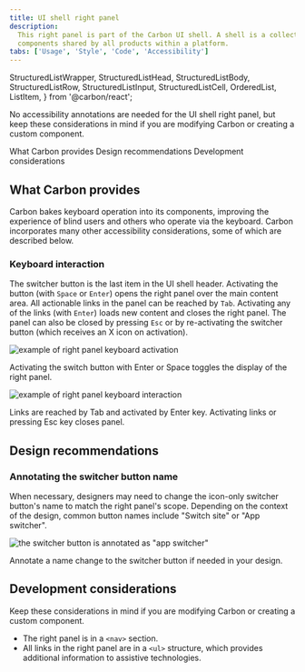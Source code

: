 ```yaml
---
title: UI shell right panel
description:
  This right panel is part of the Carbon UI shell. A shell is a collection of
  components shared by all products within a platform.
tabs: ['Usage', 'Style', 'Code', 'Accessibility']
---
```



  StructuredListWrapper,
  StructuredListHead,
  StructuredListBody,
  StructuredListRow,
  StructuredListInput,
  StructuredListCell,
  OrderedList,
  ListItem,
} from '@carbon/react';

<PageDescription>

No accessibility annotations are needed for the UI shell right panel, but keep
these considerations in mind if you are modifying Carbon or creating a custom
component.

</PageDescription>

<AnchorLinks>

<AnchorLink>What Carbon provides</AnchorLink>
<AnchorLink>Design recommendations</AnchorLink>
<AnchorLink>Development considerations</AnchorLink>

</AnchorLinks>

## What Carbon provides

Carbon bakes keyboard operation into its components, improving the experience of
blind users and others who operate via the keyboard. Carbon incorporates many
other accessibility considerations, some of which are described below.

### Keyboard interaction

The switcher button is the last item in the UI shell header. Activating the
button (with `Space` or `Enter`) opens the right panel over the main content
area. All actionable links in the panel can be reached by `Tab`. Activating any
of the links (with `Enter`) loads new content and closes the right panel. The
panel can also be closed by pressing `Esc` or by re-activating the switcher
button (which receives an X icon on activation).

<Row>
<Column colLg={8}>

![example of right panel keyboard activation](images/right-panel-a11y-1.png)

<Caption>
  Activating the switch button with Enter or Space toggles the display of the
  right panel.
</Caption>

</Column>
</Row>

<Row>
<Column colLg={8}>

![example of right panel keyboard interaction](images/right-panel-a11y-2.png)

<Caption>
  Links are reached by Tab and activated by Enter key. Activating links or
  pressing Esc key closes panel.
</Caption>

</Column>
</Row>

## Design recommendations

### Annotating the switcher button name

When necessary, designers may need to change the icon-only switcher button's
name to match the right panel's scope. Depending on the context of the design,
common button names include "Switch site" or "App switcher".

<Row>
<Column colLg={8}>

![the switcher button is annotated as "app switcher"](images/right-panel-a11y-3.png)

<Caption>
  Annotate a name change to the switcher button if needed in your design.
</Caption>

</Column>
</Row>

## Development considerations

Keep these considerations in mind if you are modifying Carbon or creating a
custom component.

- The right panel is in a `<nav>` section.
- All links in the right panel are in a `<ul>` structure, which provides
  additional information to assistive technologies.

<A11yStatus layout="table" components="UI shell" />
